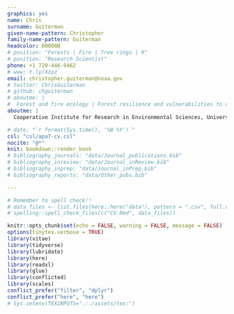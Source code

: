 ```yaml
---
graphics: yes
name: Chris
surname: Guiterman
given-name-pattern: Christopher
family-name-pattern: Guiterman
headcolor: 00008B
# position: "Forests | Fire | Tree rings | R"
# position: "Research Scientist"
phone: +1 720-446-9462
# www: t.ly/Xzpz
email: christopher.guiterman@noaa.gov
# twitter: ChrisGuiterman
# github: chguiterman
# aboutme: |
#  Forest and fire ecology | Forest resilience and vulnerabilities to climate change | Human influences on forest systems | Applications in dendrochronology
aboutme: |
  Cooperative Institute for Research in Environmental Sciences, University of Colorado at Boulder \newline World Data Service for Paleoclimatology, NOAA's National Centers for Environmental Information \newline `r format(Sys.time(), '%B %Y')`

# date: "`r format(Sys.time(), '%B %Y')`"
csl: "csl/apa7-cv.csl"
nocite: "@*"
knit: bookdown::render_book
# bibliography_journals: "data/Journal_publications.bib"
# bibliography_inreview: "data/Journal_inReview.bib"
# bibliography_inprep: "data/Journal_inPrep.bib"
# bibliography_reports: "data/Other_pubs.bib"

---
```



```r
# Remember to spell check!!
# data_files <- list.files(here::here("data"), pattern = ".csv", full.names = TRUE)
# spelling::spell_check_files(c("CV.Rmd", data_files))
```

```r
knitr::opts_chunk$set(echo = FALSE, warning = FALSE, message = FALSE)
options(tinytex.verbose = TRUE)
library(vitae)
library(tidyverse)
library(lubridate)
library(here)
library(readxl)
library(glue)
library(conflicted)
library(scales)
conflict_prefer("filter", "dplyr")
conflict_prefer("here", "here")
# Sys.setenv(TEXINPUTS=".:./assets/tex:")
```
